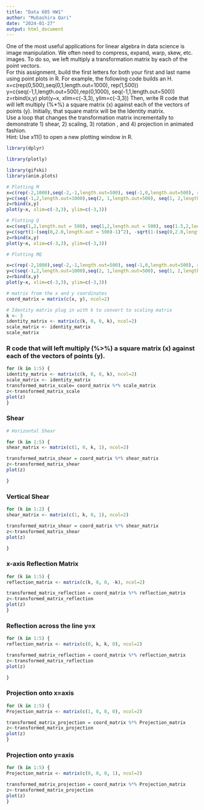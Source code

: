 ```yaml
---
title: "Data 605 HW1"
author: "Mubashira Qari"
date: "2024-01-27"
output: html_document
---
```

One of the most useful applications for linear algebra in data science is image manipulation.  We often need to compress, expand, warp, skew, etc. images.  To do so, we left multiply a transformation matrix by each of the point vectors.  
For this assignment, build the first letters for both your first and last name using point plots in R.  For example, the following code builds an H.
x=c(rep(0,500),seq(0,1,length.out=1000), rep(1,500))
y=c(seq(-1,1,length.out=500),rep(0,1000), seq(-1,1,length.out=500))
z=rbind(x,y)
plot(y~x, xlim=c(-3,3), ylim=c(-3,3))
Then, write R code that will left multiply (%*%) a square matrix (x) against each of the vectors of points (y). Initially, that square matrix will be the Identity matrix.  
Use a loop that changes the transformation matrix incrementally to demonstrate 1) shear, 2) scaling, 3)  rotation , and 4) projection in animated fashion.  
Hint:  Use x11() to open a new plotting window in R.


```r
library(dplyr)
```


```r
library(plotly)

```


```r
library(gifski)
library(anim.plots)
```



```r
# Plotting M
x=c(rep(-2,1000),seq(-2,-1,length.out=500), seq(-1,0,length.out=500), rep(0,1000))
y=c(seq(-1,2,length.out=1000),seq(2, 1,length.out=500), seq(1, 2,length.out=500), seq(2,-1,length.out=1000))
z=rbind(x,y)
plot(y~x, xlim=c(-3,3), ylim=c(-3,3))
```



```r
# Plotting Q
x=c(seq(1,2,length.out = 500), seq(1,2,length.out = 500), seq(1.5,2,length.out=1000))
y=c(sqrt(1-(seq(0,2.0,length.out = 500)-1)^2), -sqrt(1-(seq(0,2.0,length.out = 500)-1)^2),seq(0,-2,length.out=1000))
z=rbind(x,y)
plot(y~x, xlim=c(-3,3), ylim=c(-3,3))
```


```r
# Plotting MQ

x=c(rep(-2,1000),seq(-2,-1,length.out=500), seq(-1,0,length.out=500), rep(0,1000), seq(1,2,length.out = 500), seq(1,2,length.out = 500), seq(1.5,2,length.out=1000))
y=c(seq(-1,2,length.out=1000),seq(2, 1,length.out=500), seq(1, 2,length.out=500), seq(2,-1,length.out=1000), sqrt(1-(seq(0,2.0,length.out = 500)-1)^2), -sqrt(1-(seq(0,2.0,length.out = 500)-1)^2),seq(0,-2,length.out=1000))
z=rbind(x,y)
plot(y~x, xlim=c(-3,3), ylim=c(-3,3))

```


```r
# matrix from the x and y coordinates
coord_matrix = matrix(c(x, y), ncol=2)

```


```r
# Identity matrix plug in with k to convert to scaling matrix
k <- 3
identity_matrix <- matrix(c(k, 0, 0, k), ncol=2)
scale_matrix <- identity_matrix
scale_matrix
```
### R code that will left multiply (%>%) a square matrix (x) against each of the vectors of points (y).

```r
for (k in 1:5) {
identity_matrix <- matrix(c(k, 0, 0, k), ncol=2)
scale_matrix <- identity_matrix
transformed_matrix_scale= coord_matrix %*% scale_matrix
z<-transformed_matrix_scale
plot(z)
}

```
### Shear

```r

# Horizontal Shear

for (k in 1:5) {
shear_matrix <- matrix(c(1, 0, k, 1), ncol=2)

transformed_matrix_shear = coord_matrix %*% shear_matrix
z<-transformed_matrix_shear
plot(z)

}
```
### Vertical Shear

```r

for (k in 1:2) {
shear_matrix <- matrix(c(1, k, 0, 1), ncol=2)

transformed_matrix_shear = coord_matrix %*% shear_matrix
z<-transformed_matrix_shear
plot(z)

}
```
### x-axis Reflection Matrix

```r
for (k in 1:5) {
reflection_matrix <- matrix(c(k, 0, 0, -k), ncol=2)

transformed_matrix_reflection = coord_matrix %*% reflection_matrix
z<-transformed_matrix_reflection
plot(z)
}
```
### Reflection across the line y=x

```r
for (k in 1:5) {
reflection_matrix <- matrix(c(0, k, k, 0), ncol=2)

transformed_matrix_reflection = coord_matrix %*% reflection_matrix
z<-transformed_matrix_reflection
plot(z)

}
```


### Projection onto x=axis

```r
for (k in 1:5) {
Projection_matrix <- matrix(c(1, 0, 0, 0), ncol=2)

transformed_matrix_projection = coord_matrix %*% Projection_matrix
z<-transformed_matrix_projection
plot(z)
}
```


### Projection onto y=axis

```r
for (k in 1:5) {
Projection_matrix <- matrix(c(0, 0, 0, 1), ncol=2)

transformed_matrix_projection = coord_matrix %*% Projection_matrix
z<-transformed_matrix_projection
plot(z)
}

```

